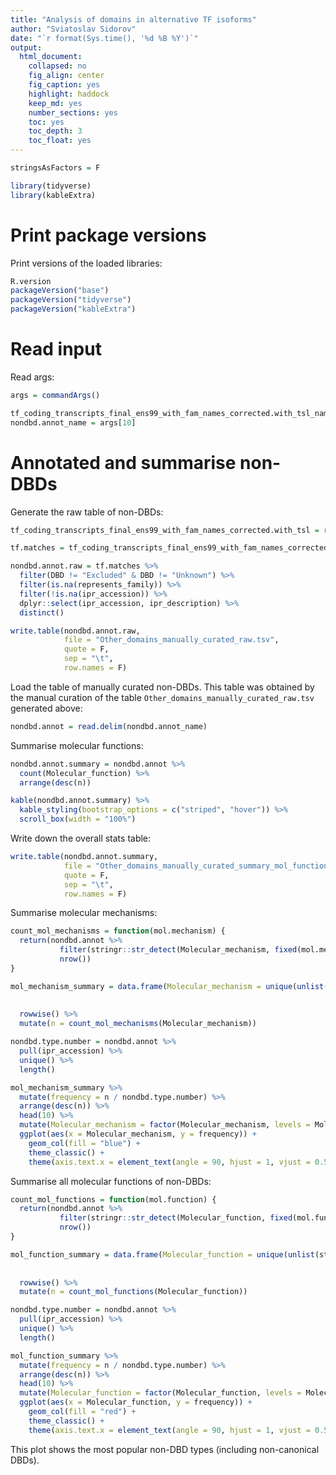```yaml
---
title: "Analysis of domains in alternative TF isoforms"
author: "Sviatoslav Sidorov"
date: "`r format(Sys.time(), '%d %B %Y')`"
output:
  html_document:
    collapsed: no
    fig_align: center
    fig_caption: yes
    highlight: haddock
    keep_md: yes
    number_sections: yes
    toc: yes
    toc_depth: 3
    toc_float: yes
---
```


```r
stringsAsFactors = F

library(tidyverse)
library(kableExtra)
```

# Print package versions

Print versions of the loaded libraries:

```r
R.version
packageVersion("base")
packageVersion("tidyverse")
packageVersion("kableExtra")
```

# Read input

Read args:

```r
args = commandArgs()

tf_coding_transcripts_final_ens99_with_fam_names_corrected.with_tsl_name = args[9]
nondbd.annot_name = args[10]
```

# Annotated and summarise non-DBDs

Generate the raw table of non-DBDs:

```r
tf_coding_transcripts_final_ens99_with_fam_names_corrected.with_tsl = readRDS(tf_coding_transcripts_final_ens99_with_fam_names_corrected.with_tsl_name)

tf.matches = tf_coding_transcripts_final_ens99_with_fam_names_corrected.with_tsl

nondbd.annot.raw = tf.matches %>%
  filter(DBD != "Excluded" & DBD != "Unknown") %>%
  filter(is.na(represents_family)) %>%
  filter(!is.na(ipr_accession)) %>%
  dplyr::select(ipr_accession, ipr_description) %>%
  distinct()

write.table(nondbd.annot.raw,
            file = "Other_domains_manually_curated_raw.tsv",
            quote = F,
            sep = "\t",
            row.names = F)
```

Load the table of manually curated non-DBDs. This table was obtained by the manual curation of the table `Other_domains_manually_curated_raw.tsv` generated above:

```r
nondbd.annot = read.delim(nondbd.annot_name)
```

Summarise molecular functions:

```r
nondbd.annot.summary = nondbd.annot %>%
  count(Molecular_function) %>%
  arrange(desc(n))

kable(nondbd.annot.summary) %>%
  kable_styling(bootstrap_options = c("striped", "hover")) %>%
  scroll_box(width = "100%")  
```

Write down the overall stats table:

```r
write.table(nondbd.annot.summary, 
            file = "Other_domains_manually_curated_summary_mol_function_dbdminus.tsv", 
            quote = F, 
            sep = "\t", 
            row.names = F)
```

Summarise molecular mechanisms:

```r
count_mol_mechanisms = function(mol.mechanism) {
  return(nondbd.annot %>%
           filter(stringr::str_detect(Molecular_mechanism, fixed(mol.mechanism))) %>%
           nrow())
}

mol_mechanism_summary = data.frame(Molecular_mechanism = unique(unlist(stringr::str_split(nondbd.annot %>%
                                                                                            pull(Molecular_mechanism),
                                                                                          fixed("; "))))) %>%
  rowwise() %>%
  mutate(n = count_mol_mechanisms(Molecular_mechanism))

nondbd.type.number = nondbd.annot %>%
  pull(ipr_accession) %>%
  unique() %>%
  length()

mol_mechanism_summary %>%
  mutate(frequency = n / nondbd.type.number) %>%
  arrange(desc(n)) %>%
  head(10) %>%
  mutate(Molecular_mechanism = factor(Molecular_mechanism, levels = Molecular_mechanism)) %>%
  ggplot(aes(x = Molecular_mechanism, y = frequency)) +
    geom_col(fill = "blue") +
    theme_classic() +
    theme(axis.text.x = element_text(angle = 90, hjust = 1, vjust = 0.5))
```

Summarise all molecular functions of non-DBDs:

```r
count_mol_functions = function(mol.function) {
  return(nondbd.annot %>%
           filter(stringr::str_detect(Molecular_function, fixed(mol.function))) %>%
           nrow())
}

mol_function_summary = data.frame(Molecular_function = unique(unlist(stringr::str_split(nondbd.annot %>%
                                                                                          pull(Molecular_function),
                                                                                        fixed("; "))))) %>%
  rowwise() %>%
  mutate(n = count_mol_functions(Molecular_function))

nondbd.type.number = nondbd.annot %>%
  pull(ipr_accession) %>%
  unique() %>%
  length()

mol_function_summary %>%
  mutate(frequency = n / nondbd.type.number) %>%
  arrange(desc(n)) %>%
  head(10) %>%
  mutate(Molecular_function = factor(Molecular_function, levels = Molecular_function)) %>%
  ggplot(aes(x = Molecular_function, y = frequency)) +
    geom_col(fill = "red") +
    theme_classic() +
    theme(axis.text.x = element_text(angle = 90, hjust = 1, vjust = 0.5))
```

This plot shows the most popular non-DBD types (including non-canonical DBDs).
